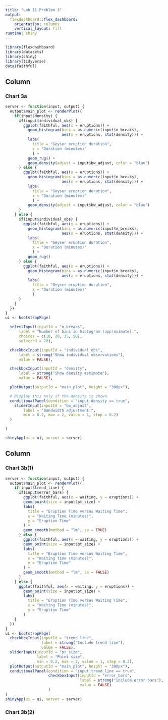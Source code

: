 ```yaml
---
title: "Lab 11 Problem 3"
output: 
  flexdashboard::flex_dashboard:
    orientation: columns
    vertical_layout: fill
runtime: shiny
---
```


```r
library(flexdashboard)
library(datasets)
library(shiny)
library(tidyverse)
data(faithful)
```

Column
-------------------

### Chart 3a

```r
server <- function(input, output) {
  output$main_plot <- renderPlot({
    if(input$density) {
      if(input$individual_obs) {
        ggplot(faithful, aes(x = eruptions)) +
          geom_histogram(bins = as.numeric(input$n_breaks),
                         aes(x = eruptions, stat(density))) +
          labs(
            title = "Geyser eruption duration",
            x = "Duration (minutes)"
            ) +
          geom_rug() +
          geom_density(adjust = input$bw_adjust, color = "blue")
      } else {
        ggplot(faithful, aes(x = eruptions)) +
          geom_histogram(bins = as.numeric(input$n_breaks),
                         aes(x = eruptions, stat(density))) +
          labs(
            title = "Geyser eruption duration",
            x = "Duration (minutes)"
            ) +
          geom_density(adjust = input$bw_adjust, color = "blue")
      }
    } else {
      if(input$individual_obs) {
        ggplot(faithful, aes(x = eruptions)) +
          geom_histogram(bins = as.numeric(input$n_breaks),
                         aes(x = eruptions, stat(density))) +
          labs(
            title = "Geyser eruption duration",
            x = "Duration (minutes)"
            ) +
          geom_rug()
      } else {
        ggplot(faithful, aes(x = eruptions)) +
          geom_histogram(bins = as.numeric(input$n_breaks),
                         aes(x = eruptions, stat(density))) +
          labs(
            title = "Geyser eruption duration",
            x = "Duration (minutes)"
            )
      }
    }
  })
}
ui <- bootstrapPage(

  selectInput(inputId = "n_breaks",
      label = "Number of bins in histogram (approximate):",
      choices = c(10, 20, 35, 50),
      selected = 20),

  checkboxInput(inputId = "individual_obs",
      label = strong("Show individual observations"),
      value = FALSE),

  checkboxInput(inputId = "density",
      label = strong("Show density estimate"),
      value = FALSE),

  plotOutput(outputId = "main_plot", height = "300px"),

  # Display this only if the density is shown
  conditionalPanel(condition = "input.density == true",
    sliderInput(inputId = "bw_adjust",
        label = "Bandwidth adjustment:",
        min = 0.2, max = 2, value = 1, step = 0.2)
  )

)

shinyApp(ui = ui, server = server)
```

Column
---------------

### Chart 3b(1)

```r
server <- function(input, output) {
  output$main_plot <- renderPlot({
    if(input$trend_line) {
      if(input$error_bars) {
        ggplot(faithful, aes(x = waiting, y = eruptions)) +
        geom_point(size = input$pt_size) +
        labs(
          title = "Eruption Time versus Waiting Time",
          x = "Waiting Time (minutes)",
          y = "Eruption Time"
        ) +
        geom_smooth(method = "lm", se = TRUE)
      } else {
        ggplot(faithful, aes(x = waiting, y = eruptions)) +
        geom_point(size = input$pt_size) +
        labs(
          title = "Eruption Time versus Waiting Time",
          x = "Waiting Time (minutes)",
          y = "Eruption Time"
        ) +
        geom_smooth(method = "lm", se = FALSE)
      }
    } else {
      ggplot(faithful, aes(x = waiting, y = eruptions)) +
        geom_point(size = input$pt_size) +
        labs(
          title = "Eruption Time versus Waiting Time",
          x = "Waiting Time (minutes)",
          y = "Eruption Time"
        )
    }
  })
}
ui <- bootstrapPage(
  checkboxInput(inputId = "trend_line",
                label = strong("Include trend line"),
                value = FALSE),
  sliderInput(inputId = "pt_size",
              label = "Point size",
              min = 0.2, max = 2, value = 1, step = 0.2),
  plotOutput(outputId = "main_plot", height = "300px"),
  conditionalPanel(condition = "input.trend_line == true",
                   checkboxInput(inputId = "error_bars",
                                 label = strong("Include error bars"),
                                 value = FALSE)
                   )
)
shinyApp(ui = ui, server = server)
```

### Chart 3b(2)

